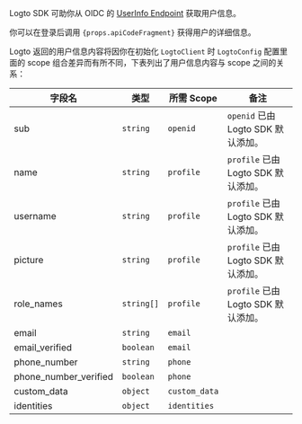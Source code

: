 Logto SDK 可助你从 OIDC 的 [UserInfo Endpoint](https://openid.net/specs/openid-connect-core-1_0.html#UserInfo) 获取用户信息。

<p>
  你可以在登录后调用 <code>{props.apiCodeFragment}</code> 获得用户的详细信息。
</p>

Logto 返回的用户信息内容将因你在初始化 `LogtoClient` 时 `LogtoConfig` 配置里面的 scope 组合差异而有所不同，下表列出了用户信息内容与 scope 之间的关系：

| 字段名                | 类型       | 所需 Scope    | 备注                                |
| --------------------- | ---------- | ------------- | ----------------------------------- |
| sub                   | `string`   | `openid`      | `openid` 已由 Logto SDK 默认添加。  |
| name                  | `string`   | `profile`     | `profile` 已由 Logto SDK 默认添加。 |
| username              | `string`   | `profile`     | `profile` 已由 Logto SDK 默认添加。 |
| picture               | `string`   | `profile`     | `profile` 已由 Logto SDK 默认添加。 |
| role_names            | `string[]` | `profile`     | `profile` 已由 Logto SDK 默认添加。 |
| email                 | `string`   | `email`       |                                     |
| email_verified        | `boolean`  | `email`       |                                     |
| phone_number          | `string`   | `phone`       |                                     |
| phone_number_verified | `boolean`  | `phone`       |                                     |
| custom_data           | `object`   | `custom_data` |                                     |
| identities            | `object`   | `identities`  |                                     |
